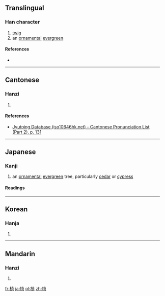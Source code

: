 {{also|槇}}
==Translingual==

===Han character===
{{Han char|rn=75|rad=木|as=10|sn=14|four=44981|canj=DJBC|ids=⿰木真}}

# [[twig]]
# an [[ornamental]] [[evergreen]] {{gloss|''[[Podocarpus]]''}}

====References====
* {{Han ref|kx=0546.251|hdz=21266.090|uh=69D9|ud=27097|bh=E25C|bd=57948}}

----

==Cantonese==

===Hanzi===
{{yue-hanzi|jyut=[[din1]]|y=din1}}

# {{defn|lang=yue|sort=木10}}

====References====
*[http://www.iso10646hk.net/jp/document/download.jsp Jyutping Database (iso10646hk.net) - Cantonese Pronunciation List (Part 2), p. 131]

----

==Japanese==

===Kanji===
{{ja-kanji|grade=|rs=木10}}

# an [[ornamental]] [[evergreen]] tree, particularly [[cedar]] or [[cypress]]

====Readings====
{{ja-readings
|goon=[[てん]] (ten), [[しん]] (shin)
|kanon=[[てん]] (ten), [[しん]] (shin)
|kun=[[こずえ]] (kozue), [[まき]] (maki)
}}

----

==Korean==

===Hanja===
{{ko-hanja|hangeul=전|eumhun=|rv=jeon|mr=chŏn|y=cen}}

# {{defn|lang=ko|sort=木10}}

----

==Mandarin==

===Hanzi===
{{cmn-hanzi|pin=[[diān]] ([[dian1]])|wg=tien<sup>1</sup>}}

# {{defn|lang=cmn|sort=木10}}

[[fr:槙]]
[[ja:槙]]
[[pl:槙]]
[[zh:槙]]